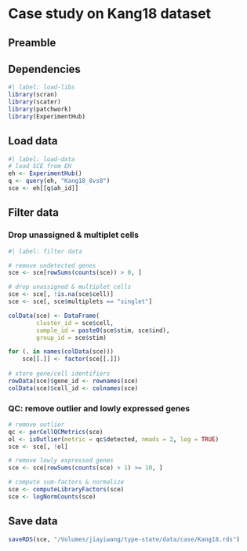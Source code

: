 # Case study on Kang18 dataset

## Preamble

## Dependencies 

```r
#| label: load-libs
library(scran)
library(scater)
library(patchwork)
library(ExperimentHub)
```

## Load data
```r
#| label: load-data
# load SCE from EH
eh <- ExperimentHub()
q <- query(eh, "Kang18_8vs8")
sce <- eh[[q$ah_id]]
```

## Filter data

### Drop unassigned & multiplet cells
```r
#| label: filter data

# remove undetected genes
sce <- sce[rowSums(counts(sce)) > 0, ]

# drop unassigned & multiplet cells
sce <- sce[, !is.na(sce$cell)]
sce <- sce[, sce$multiplets == "singlet"]

colData(sce) <- DataFrame(
        cluster_id = sce$cell,
        sample_id = paste0(sce$stim, sce$ind),
        group_id = sce$stim)

for (. in names(colData(sce)))
    sce[[.]] <- factor(sce[[.]])
    
# store gene/cell identifiers
rowData(sce)$gene_id <- rownames(sce)
colData(sce)$cell_id <- colnames(sce)

```

### QC: remove outlier and lowly expressed genes
```r
# remove outlier
qc <- perCellQCMetrics(sce)
ol <- isOutlier(metric = qc$detected, nmads = 2, log = TRUE)
sce <- sce[, !ol]

# remove lowly expressed genes
sce <- sce[rowSums(counts(sce) > 1) >= 10, ]

# compute sum-factors & normalize
sce <- computeLibraryFactors(sce)
sce <- logNormCounts(sce)

```

## Save data
```r
saveRDS(sce, "/Volumes/jiayiwang/type-state/data/case/Kang18.rds")
```


